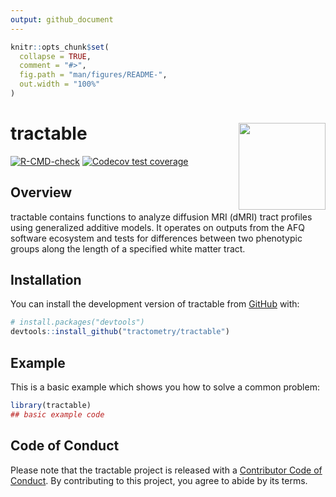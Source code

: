 ```yaml
---
output: github_document
---
```


<!-- README.md is generated from README.Rmd. Please edit that file -->

```r
knitr::opts_chunk$set(
  collapse = TRUE,
  comment = "#>",
  fig.path = "man/figures/README-",
  out.width = "100%"
)
```

# tractable <img src="man/figures/tractable_logo.png" align="right" height="139"/>

<!-- badges: start -->

<!--insert CRAN status badge -->

[![R-CMD-check](https://github.com/tractometry/tractable/actions/workflows/R-CMD-check.yaml/badge.svg)](https://github.com/tractometry/tractable/actions/workflows/R-CMD-check.yaml) [![Codecov test coverage](https://codecov.io/gh/tractometry/tractable/branch/main/graph/badge.svg)](https://app.codecov.io/gh/tractometry/tractable?branch=main)

<!-- badges: end -->

## Overview

tractable contains functions to analyze diffusion MRI (dMRI) tract profiles using generalized additive models. It operates on outputs from the AFQ software ecosystem and tests for differences between two phenotypic groups along the length of a specified white matter tract.

## Installation

You can install the development version of tractable from [GitHub](https://github.com/) with:

``` r
# install.packages("devtools")
devtools::install_github("tractometry/tractable")
```

## Example

This is a basic example which shows you how to solve a common problem:

```r
library(tractable)
## basic example code
```

## Code of Conduct

Please note that the tractable project is released with a [Contributor Code of Conduct](https://contributor-covenant.org/version/2/1/CODE_OF_CONDUCT.html). By contributing to this project, you agree to abide by its terms.
